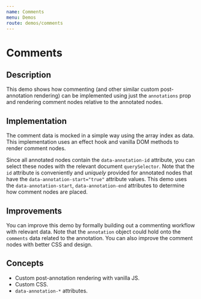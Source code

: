 ```yaml
---
name: Comments
menu: Demos
route: demos/comments
---
```



# Comments

## Description

This demo shows how commenting (and other similar custom post-annotation rendering) can be implemented using just the `annotations` prop and rendering comment nodes relative to the annotated nodes.

## Implementation

The comment data is mocked in a simple way using the array index as data. This implementation uses an effect hook and vanilla DOM methods to render comment nodes.

Since all annotated nodes contain the `data-annotation-id` attribute, you can select these nodes with the relevant document `querySelector`. Note that the `id` attribute is conveniently and _uniquely_ provided for annotated nodes that have the `data-annotation-start="true"` attribute values. This demo uses the `data-annotation-start`, `data-annotation-end` attributes to determine how comment nodes are placed.

## Improvements

You can improve this demo by formally building out a commenting workflow with relevant data. Note that the `annotation` object could hold onto the `comments` data related to the annotation. You can also improve the comment nodes with better CSS and design.

## Concepts

- Custom post-annotation rendering with vanilla JS.
- Custom CSS.
- `data-annotation-*` attributes.

<CommentsDemo />
